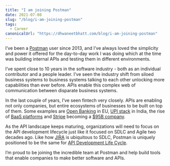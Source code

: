 ```yaml
---
title: "I am joining Postman"
date: 2021-07-08
slug: "/blog/i-am-joining-postman"
tags:
  - Career
canonicalUrl: "https://dhwaneetbhatt.com/blog/i-am-joining-postman"
---
```


I’ve been a [Postman](https://postman.com) user since 2013, and I’ve always loved the simplicity and power it offered for the day-to-day work I was doing which at the time was building internal APIs and testing them in different environments.

I’ve spent close to 10 years in the software industry - both as an individual contributor and a people leader. I’ve seen the industry shift from siloed business systems to business systems talking to each other unlocking more capabilities than ever before. APIs enable this complex web of communication between disparate business systems.

In the last couple of years, I’ve seen fintech very closely. APIs are enabling not only companies, but entire ecosystems of businesses to be built on top of them. Some examples are [Open Banking](https://www.openbankingeurope.eu/) in EU, [UPI stack](https://www.indiastack.org/upi/) in India, the rise of [BaaS platforms](https://internationalbanker.com/banking/banking-as-a-service-baas-the-platform-approach-to-banking/) and [Stripe](https://stripe.com) becoming a [$95B company](https://www.cnbc.com/2021/03/14/stripe-valued-at-95-billion-in-600-million-funding-round.html).

As the API landscape keeps maturing, organizations will need to focus on the API development lifecycle just like it focused on SDLC and Agile two decades ago. Like how [JIRA](https://www.atlassian.com/software/jira) is ubiquitous to SDLC, Postman is uniquely positioned to be the same for [API Development Life Cycle](https://www.postman.com/use-cases/api-first-development/).

I’m proud to be joining the incredible team at Postman and help build tools that enable companies to make better software and APIs.
